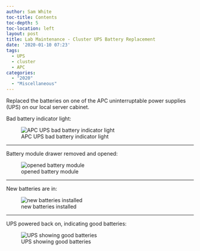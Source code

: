 ```yaml
---
author: Sam White
toc-title: Contents
toc-depth: 5
toc-location: left
layout: post
title: Lab Maintenance - Cluster UPS Battery Replacement
date: '2020-01-10 07:23'
tags:
  - UPS
  - cluster
  - APC
categories:
  - "2020"
  - "Miscellaneous"
---
```

Replaced the batteries on one of the APC uninterruptable power supplies (UPS) on our local server cabinet.

Bad battery indicator light:

![APC UPS bad battery indicator light](https://github.com/RobertsLab/sams-notebook/blob/master/images/20200110_ups_replacement_01.jpg?raw=true)

---

Battery module drawer removed and opened:

![opened battery module](https://github.com/RobertsLab/sams-notebook/blob/master/images/20200110_ups_replacement_02.jpg?raw=true)

---

New batteries are in:

![new batteries installed](https://github.com/RobertsLab/sams-notebook/blob/master/images/20200110_ups_replacement_03.jpg?raw=true)

---

UPS powered back on, indicating good batteries:

![UPS showing good batteries](https://github.com/RobertsLab/sams-notebook/blob/master/images/20200110_ups_replacement_03.jpg?raw=true)
